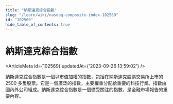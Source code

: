 ```yaml
---
title: "納斯達克綜合指數"
slug: "/learn/wiki/nasdaq-composite-index-102569"
id: "102569"
hide_table_of_contents: true
---
```



# 納斯達克綜合指數

<ArticleMeta id={102569} updatedAt={'2023-09-26 13:59:02'} />
<div className='border-solid border-b border-t-0 my-4 border-[var(--ifm-color-gray-300)]' />

納斯達克綜合指數是一個以市值加權的指數，包括在納斯達克股票交易所上市的 2500 多隻股票。它是一個廣泛的指數，主要權重分配給重要的科技行業。指數由國內外公司組成。納斯達克綜合指數是一個備受關注的指數，是金融市場報告的重要內容。
